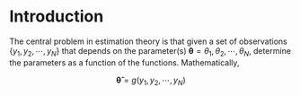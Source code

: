 # Introduction

The central problem in estimation theory is that given a set of observations $\{y_1, y_2,\cdots , y_N \}$ that depends on the parameter(s) $\bm{\theta} = \theta_1, \theta_2,\cdots, \theta_N$, determine the parameters as a function of the functions. Mathematically,

$$
\bm{\hat{\theta}} = g(y_1, y_2,\cdots , y_N)
$$
